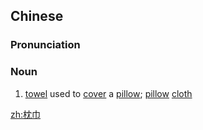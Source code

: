 ==Chinese==
{{zh-forms}}

===Pronunciation===
{{zh-pron
|m=zhěnjīn
|c=zam2 gan1
|mn=qz,xm:chím-kun/zz:chím-kin
|cat=n
}}

===Noun===
{{zh-noun}}

# [[towel]] used to [[cover]] a [[pillow]]; [[pillow]] [[cloth]]

[[zh:枕巾]]